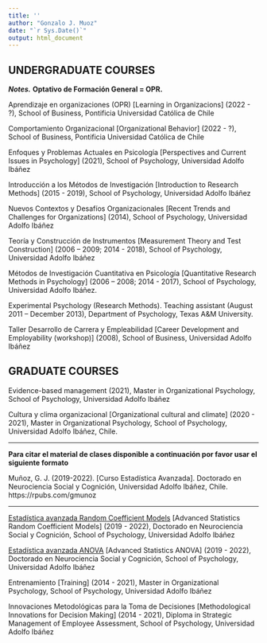 ```yaml
---
title: ''
author: "Gonzalo J. Muoz"
date: "`r Sys.Date()`"
output: html_document
---
```


## UNDERGRADUATE COURSES

***Notes.*** **Optativo de Formación General = OPR.**

Aprendizaje en organizaciones (OPR) [Learning in Organizacions] (2022 - ?), School of Business, Pontificia Universidad Católica de Chile

Comportamiento Organizacional [Organizational Behavior] (2022 - ?), School of Business, Pontificia Universidad Católica de Chile


Enfoques y Problemas Actuales en Psicología [Perspectives and Current Issues in Psychology] (2021), School of Psychology, Universidad Adolfo Ibáñez
	
Introducción a los Métodos de Investigación [Introduction to Research Methods] (2015 - 2019), School of Psychology, Universidad Adolfo Ibáñez

Nuevos Contextos y Desafíos Organizacionales [Recent Trends and Challenges for Organizations] (2014), School of Psychology, Universidad Adolfo Ibáñez

Teoría y Construcción de Instrumentos [Measurement Theory and Test Construction] (2006 – 2009; 2014 - 2018), School of Psychology, Universidad Adolfo Ibáñez

Métodos de Investigación Cuantitativa en Psicología [Quantitative Research Methods in Psychology] (2006 – 2008; 2014 - 2017), School of Psychology, Universidad Adolfo Ibáñez.

Experimental Psychology (Research Methods). Teaching assistant (August 2011 – December 2013), Department of Psychology, Texas A&M University.

Taller Desarrollo de Carrera y Empleabilidad [Career Development and Employability (workshop)] (2008), School of Business, Universidad Adolfo Ibáñez

## GRADUATE COURSES

Evidence-based management (2021), Master in Organizational Psychology, School of Psychology, Universidad Adolfo Ibáñez

Cultura y clima organizacional [Organizational cultural and climate] (2020 - 2021), Master in Organizational Psychology, School of Psychology, Universidad Adolfo Ibáñez, Chile.

***
**Para citar el material de clases disponible a continuación por favor usar el siguiente formato**

Muñoz, G. J. (2019-2022). [Curso Estadística Avanzada]. Doctorado en Neurociencia Social y Cognición, Universidad Adolfo Ibáñez, Chile. https://rpubs.com/gmunoz

***

[Estadística avanzada Random Coefficient Models](https://rpubs.com/gmunoz) [Advanced Statistics Random Coefficient Models] (2019 - 2022), Doctorado en Neurociencia Social y Cognición, School of Psychology, Universidad Adolfo Ibáñez

[Estadística avanzada ANOVA](https://rpubs.com/gmunoz) [Advanced Statistics ANOVA] (2019 - 2022), Doctorado en Neurociencia Social y Cognición, School of Psychology, Universidad Adolfo Ibáñez

Entrenamiento [Training] (2014 - 2021), Master in Organizational Psychology, School of Psychology, Universidad Adolfo Ibáñez

Innovaciones Metodológicas para la Toma de Decisiones [Methodological Innovations for Decision Making] (2014 - 2021), Diploma in Strategic Management of Employee Assessment, School of Psychology, Universidad Adolfo Ibáñez
